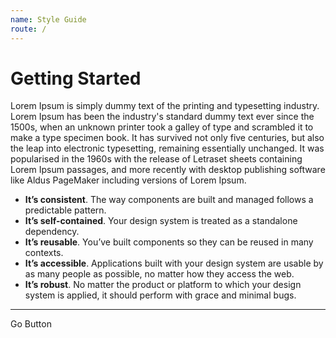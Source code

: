 ```yaml
---
name: Style Guide
route: /
---
```



# Getting Started

Lorem Ipsum is simply dummy text of the printing and typesetting industry.
Lorem Ipsum has been the industry's standard dummy text ever since the 1500s,
when an unknown printer took a galley of type and scrambled it to make a type specimen book.
It has survived not only five centuries, but also the leap into electronic typesetting, remaining essentially unchanged.
It was popularised in the 1960s with the release of Letraset sheets containing Lorem Ipsum passages,
and more recently with desktop publishing software like Aldus PageMaker including versions of Lorem Ipsum.

- **It’s consistent**. The way components are built and managed follows a predictable pattern.
- **It’s self-contained**. Your design system is treated as a standalone dependency.
- **It’s reusable**. You’ve built components so they can be reused in many contexts.
- **It’s accessible**. Applications built with your design system are usable by as many people as possible, no matter how they access the web.
- **It’s robust**. No matter the product or platform to which your design system is applied, it should perform with grace and minimal bugs.

---

<Link to="/src-components-buttons-button">Go Button</Link>